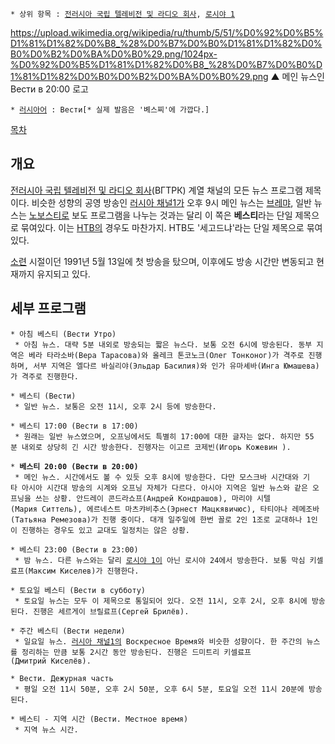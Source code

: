  * 상위 항목 : [[전러시아 국립 텔레비전 및 라디오 회사]], [[로시야 1]]

https://upload.wikimedia.org/wikipedia/ru/thumb/5/51/%D0%92%D0%B5%D1%81%D1%82%D0%B8_%28%D0%B7%D0%B0%D1%81%D1%82%D0%B0%D0%B2%D0%BA%D0%B0%29.png/1024px-%D0%92%D0%B5%D1%81%D1%82%D0%B8_%28%D0%B7%D0%B0%D1%81%D1%82%D0%B0%D0%B2%D0%BA%D0%B0%29.png
▲ 메인 뉴스인 Вести в 20:00 로고

 * [[러시아어]] : Вести[* 실제 발음은 '볘스찌'에 가깝다.]

[[목차]]
== 개요 ==
[[전러시아 국립 텔레비전 및 라디오 회사]](ВГТРК) 계열 채널의 모든 뉴스 프로그램 제목이다. 비슷한 성향의 공영 방송인 [[러시아 채널1]]가 오후 9시 메인 뉴스는 [[브레먀]], 일반 뉴스는 [[노보스티]]로 보도 프로그램을 나누는 것과는 달리 이 쪽은 '''베스티'''라는 단일 제목으로 묶여있다. 이는 [[НТВ]]의 경우도 마찬가지. НТВ도 '세고드냐'라는 단일 제목으로 묶여있다.

[[소련]] 시절이던 1991년 5월 13일에 첫 방송을 탔으며, 이후에도 방송 시간만 변동되고 현재까지 유지되고 있다.

== 세부 프로그램 ==
 * 아침 베스티 (Вести Утро)
  * 아침 뉴스. 대략 5분 내외로 방송되는 짧은 뉴스다. 보통 오전 6시에 방송된다. 동부 지역은 베라 타라소바(Вера Тарасова)와 올레크 톤코노크(Олег Тонконог)가 격주로 진행하며, 서부 지역은 엘다르 바실리야(Эльдар Басилия)와 인가 유마셰바(Инга Юмашева)가 격주로 진행한다.

 * 베스티 (Вести)
  * 일반 뉴스. 보통은 오전 11시, 오후 2시 등에 방송한다.

 * 베스티 17:00 (Вести в 17:00)
  * 원래는 일반 뉴스였으며, 오프닝에서도 특별히 17:00에 대한 글자는 없다. 하지만 55분 내외로 상당히 긴 시간 방송한다. 진행자는 이고르 코제빈(Игорь Кожевин ).

 * '''베스티 20:00 (Вести в 20:00)'''
  * 메인 뉴스. 시간에서도 볼 수 있듯 오후 8시에 방송한다. 다만 모스크바 시간대와 기타 아시아 시간대 방송의 시계와 오프닝 자체가 다르다. 아시아 지역은 일반 뉴스와 같은 오프닝을 쓰는 상황. 안드레이 콘드라쇼프(Андрей Кондрашов), 마리야 시텔(Мария Ситтель), 에르네스트 마츠캬비추스(Эрнест Мацкявичюс), 타티야나 레메조바(Татьяна Ремезова)가 진행 중이다. 대개 일주일에 한번 꼴로 2인 1조로 교대하나 1인이 진행하는 경우도 있고 교대도 일정치는 않은 상황.

 * 베스티 23:00 (Вести в 23:00)
  * 밤 뉴스. 다른 뉴스와는 달리 [[로시야 1]]이 아닌 로시야 24에서 방송한다. 보통 막심 키셀료프(Максим Киселев)가 진행한다.

 * 토요일 베스티 (Вести в субботу)
  * 토요일 뉴스는 모두 이 제목으로 통일되어 있다. 오전 11시, 오후 2시, 오후 8시에 방송된다. 진행은 세르게이 브릴료프(Сергей Брилёв).

 * 주간 베스티 (Вести недели)
  * 일요일 뉴스. [[러시아 채널1]]의 Воскресное Время와 비슷한 성향이다. 한 주간의 뉴스를 정리하는 만큼 보통 2시간 동안 방송된다. 진행은 드미트리 키셀료프(Дмитрий Киселёв).

 * Вести. Дежурная часть
  * 평일 오전 11시 50분, 오후 2시 50분, 오후 6시 5분, 토요일 오전 11시 20분에 방송된다.

 * 베스티 - 지역 시간 (Вести. Местное время)
  * 지역 뉴스 시간.
